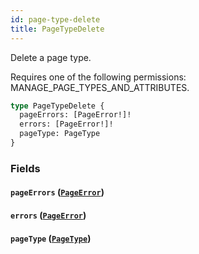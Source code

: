 ```yaml
---
id: page-type-delete
title: PageTypeDelete
---
```


Delete a page type.

Requires one of the following permissions: MANAGE_PAGE_TYPES_AND_ATTRIBUTES.

```graphql
type PageTypeDelete {
  pageErrors: [PageError!]!
  errors: [PageError!]!
  pageType: PageType
}
```

### Fields

#### `pageErrors` ([`PageError`](../../../developer/api-reference/objects/page-error))

#### `errors` ([`PageError`](../../../developer/api-reference/objects/page-error))

#### `pageType` ([`PageType`](../../../developer/api-reference/objects/page-type))
